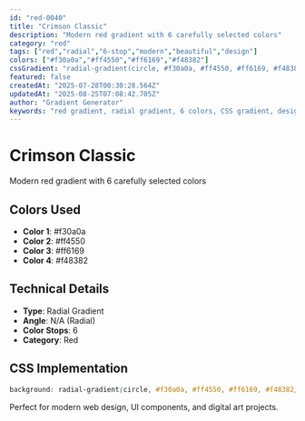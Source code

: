 ```yaml
---
id: "red-0040"
title: "Crimson Classic"
description: "Modern red gradient with 6 carefully selected colors"
category: "red"
tags: ["red","radial","6-stop","modern","beautiful","design"]
colors: ["#f30a0a","#ff4550","#ff6169","#f48382"]
cssGradient: "radial-gradient(circle, #f30a0a, #ff4550, #ff6169, #f48382)"
featured: false
createdAt: "2025-07-28T00:30:28.564Z"
updatedAt: "2025-08-25T07:08:42.705Z"
author: "Gradient Generator"
keywords: "red gradient, radial gradient, 6 colors, CSS gradient, design, #f30a0a, #ff4550, #ff6169, #f48382"
---
```


# Crimson Classic

Modern red gradient with 6 carefully selected colors

## Colors Used
- **Color 1**: #f30a0a
- **Color 2**: #ff4550
- **Color 3**: #ff6169
- **Color 4**: #f48382

## Technical Details
- **Type**: Radial Gradient
- **Angle**: N/A (Radial)
- **Color Stops**: 6
- **Category**: Red

## CSS Implementation
```css
background: radial-gradient(circle, #f30a0a, #ff4550, #ff6169, #f48382);
```

Perfect for modern web design, UI components, and digital art projects.
